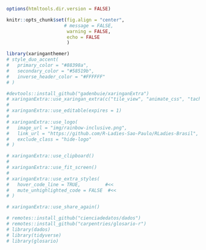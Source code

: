 ```r
options(htmltools.dir.version = FALSE)

knitr::opts_chunk$set(fig.align = "center",
                     # message = FALSE,
                      warning = FALSE,
                      echo = FALSE
                      )
```

```r
library(xaringanthemer)
# style_duo_accent(
#   primary_color = "#88398a",
#   secondary_color = "#58519b",
#   inverse_header_color = "#FFFFFF"
# )
```

```r
#devtools::install_github("gadenbuie/xaringanExtra")
# xaringanExtra::use_xaringan_extra(c("tile_view", "animate_css", "tachyons"))
# 
# xaringanExtra::use_editable(expires = 1)
# 
# xaringanExtra::use_logo(
#   image_url = "img/rainbow-inclusive.png",
#   link_url = "https://github.com/R-Ladies-Sao-Paulo/RLadies-Brasil",
#   exclude_class = "hide-logo"
# )

# xaringanExtra::use_clipboard()
# 
# xaringanExtra::use_fit_screen()
# 
# xaringanExtra::use_extra_styles(
#   hover_code_line = TRUE,         #<<
#   mute_unhighlighted_code = FALSE  #<<
# )

```

```r
# xaringanExtra::use_share_again()
```

<!-- inicio font awesome -->
<script src="https://kit.fontawesome.com/1f72d6921a.js" crossorigin="anonymous"></script>
<!-- final font awesome -->

<!-- inicio github buttons  -->
<script async defer src="https://buttons.github.io/buttons.js"></script>
<!-- final github buttons  -->

```r
# remotes::install_github("cienciadedatos/dados")
# remotes::install_github("carpentries/glosario-r")
# library(dados)
# library(tidyverse)
# library(glosario)
```
